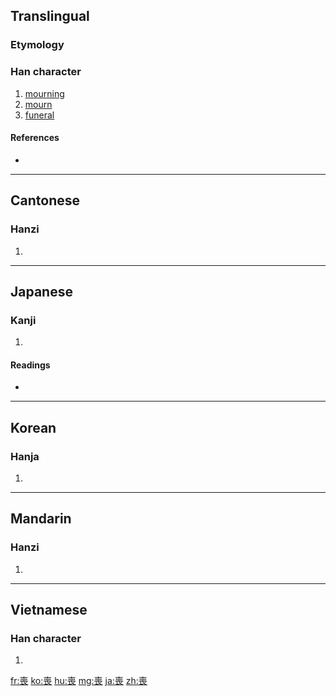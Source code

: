 {{also|丧}}
==Translingual==

===Etymology===
{{Han compound|哭|亾|c1=s|c2=p|t1=cry|ls=ic}}

===Han character===
{{Han char|rn=30|rad=口|as=09|sn=12|four=4073<sub>2</sub>|canj=土口口女 (GRRV)}}

# [[mourning]]
# [[mourn]]
# [[funeral]]

====References====
* {{Han ref|kx=0200.120|dkj=03985|dj=0421.230|hdz=10650.030|uh=55AA|ud=21930|bh=B3E0|bd=46048}}

----

==Cantonese==

===Hanzi===
{{yue-hanzi|jyut=|y=song1, song3|sim=丧}}

# {{defn|Cantonese|sort=口09}}

----

==Japanese==

===Kanji===
{{ja-kanji|grade=c|rs=口09}}

# {{defn|Japanese}}

====Readings====
* {{ja-readings|on=[[そう]] (sō)|kun=[[も]] (mo), [[うしなう]] (ushinau), [[ほろびる]] (horobiru)}}

----

==Korean==

===Hanja===
{{ko-hanja|hangeul=상|rv=sang|mr=sang}}

# {{defn|Korean|sort=口09}}

----

==Mandarin==

===Hanzi===
{{cmn-hanzi|sim=丧|pin=[[sāng]] ([[sang1]])|wg=sang<sup>1</sup>}}

# {{defn|Mandarin|sort=口09}}

----

==Vietnamese==

===Han character===
{{vi-hantu|[[tang]], [[táng]], [[tảng]]|rs=口09}}

# {{defn|Vietnamese|sort=口09}}

[[fr:喪]]
[[ko:喪]]
[[hu:喪]]
[[mg:喪]]
[[ja:喪]]
[[zh:喪]]
